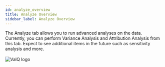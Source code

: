 ```yaml
---
id: analyze_overview
title: Analyze Overview
sidebar_label: Analyze Overview
---
```


<div style={{textAlign: 'justify'}}> 
The Analyze tab allows you to run advanced analyses on the data. 
Currently, you can perform <Link to={useBaseUrl('docs/analysis/variance_analysis')}>Variance Analysis</Link> and
<Link to={useBaseUrl('docs/analysis/attribution-analysis')}> Attribution Analysis</Link> from this tab. 
Expect to see additional items in the future such as sensitivity analysis and more. 
</div> <br />

<div style={{textAlign: 'center'}}>
<Zoom>
<img alt="ValQ logo" src={useBaseUrl('/doc-images/analyze/analyze1.1.png')} />
  </Zoom>
</ div>
